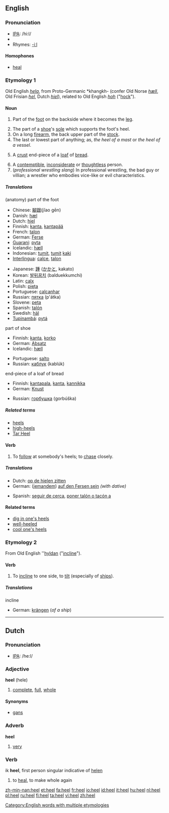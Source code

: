 ==English==
[[Category:English words with multiple etymologies]]

===Pronunciation===
*[[w:IPA|IPA]]: /hi:l/
*{{audio|en-us-heel.ogg|Audio (US)}}
*Rhymes: [[Rhymes:English:-iːl|-iːl]]

====Homophones====
*[[heal]]

===Etymology 1===
Old English ''[[hela#Old English|hela]]'', from Proto-Germanic *khangkh- (confer Old Norse ''[[hæll#Old Norse|hæll]]'', Old Frisian ''[[hel#Old Frisian|hel]]'', Dutch ''[[hiel#Dutch|hiel]]''), related to Old English ''[[hoh#Old English|hoh]]'' ("[[hock]]"). 

====Noun====
{{en-noun}}

# {{anatomy}} Part of the [[foot]] on the backside where it becomes the [[leg]].
# The part of a [[shoe]]'s [[sole]] which supports the foot's heel.
# On a long [[firearm]], the back upper part of the [[stock]].
# The last or lowest part of anything; as, ''the heel of a mast'' or ''the heel of a vessel''.
# {{US}} A [[crust]] end-piece of a [[loaf]] of [[bread]]. 
# A [[contemptible]], [[inconsiderate]] or [[thoughtless]] person.
# (''professional wrestling slang'') In professional wrestling, the bad guy or villian; a wrestler who embodies vice-like or evil characteristics.

=====Translations=====
;(anatomy) part of the foot
{{top}}
*Chinese: [[腳跟]](jĭao gēn)
*Danish: [[hæl]] {{c}}
*Dutch: [[hiel]] {{m}}
*Finnish: [[kanta]], [[kantapää]]
*French: [[talon]] {{m}}
*German: [[Ferse]] {{f}}
*[[Guarani]]: [[pyta]]
*Icelandic: [[hæll]] {{m}}
*Indonesian: [[tumit]], [[tumit]] [[kaki]]
*[[Interlingua]]: [[calce]], [[talon]]
{{mid}}
*Japanese: [[踵]] ([[かかと]], kakato)
*Korean: [[발뒤꿈치]] (balduekkumchi)
*Latin: [[calx]] {{f}}
*Polish: [[pięta]] {{f}}
*Portuguese: [[calcanhar]] {{m}}
*Russian: [[пятка]] (p'átka) {{f}}
*Slovene: [[peta]] {{f}}
*Spanish: [[talón]] {{m}}
*Swedish: [[häl]] {{c}}
*[[Tupinambá]]: [[pytá]]
{{bottom}}

;part of shoe
{{top}}
*Finnish: [[kanta]], [[korko]]
*German: [[Absatz]] {{m}}
*Icelandic: [[hæll]] {{m}}
{{mid}}
*Portuguese: [[salto]] {{m}}
*Russian: [[каблук]] (kablúk) {{m}}
{{bottom}}

;end-piece of a loaf of bread
{{top}}
*Finnish: [[kantapala]], [[kanta]], [[kannikka]]
*German: [[Knust]] {{m}}
{{mid}}
*Russian: [[горбушка]] (gorbúška) {{f}}
{{bottom}}

=====Related terms=====
*[[heels]]
*[[high-heels]]
*[[Tar Heel]]

====Verb====
{{en-verb}}

#To [[follow]] at somebody's heels; to [[chase]] closely.

=====Translations=====
{{top}}
*Dutch: [[op de hielen zitten]]
*German: ([[jemandem]]) [[auf den Fersen sein]] ''(with dative)''
{{mid}}
*Spanish: [[seguir de cerca]], [[poner talón o tacón a]]
{{bottom}}

====Related terms====
*[[dig in one's heels]]
*[[well-heeled]]
*[[cool one's heels]]

===Etymology 2===
From Old English ''[[hyldan#Old English|hyldan]] ("[[incline]]").
====Verb====
{{en-verb}}
#{{intransitive}} To [[incline]] to one side, to [[tilt]] (especially of [[ship]]s).
=====Translations=====
;incline
*German: [[krängen]] (''of a ship'')

----

==Dutch==

===Pronunciation===
*[[w:IPA|IPA]]: /he:l/

===Adjective===
'''heel''' (hele)

#[[complete]], [[full]], [[whole]]

====Synonyms====
*[[gans]]

===Adverb===
'''heel'''

#[[very]]

===Verb===

ik '''heel''', first person singular indicative of [[helen]]

#to [[heal]], to make whole again

[[zh-min-nan:heel]]
[[et:heel]]
[[fa:heel]]
[[fr:heel]]
[[io:heel]]
[[id:heel]]
[[it:heel]]
[[hu:heel]]
[[nl:heel]]
[[pl:heel]]
[[ru:heel]]
[[fi:heel]]
[[ta:heel]]
[[vi:heel]]
[[zh:heel]]